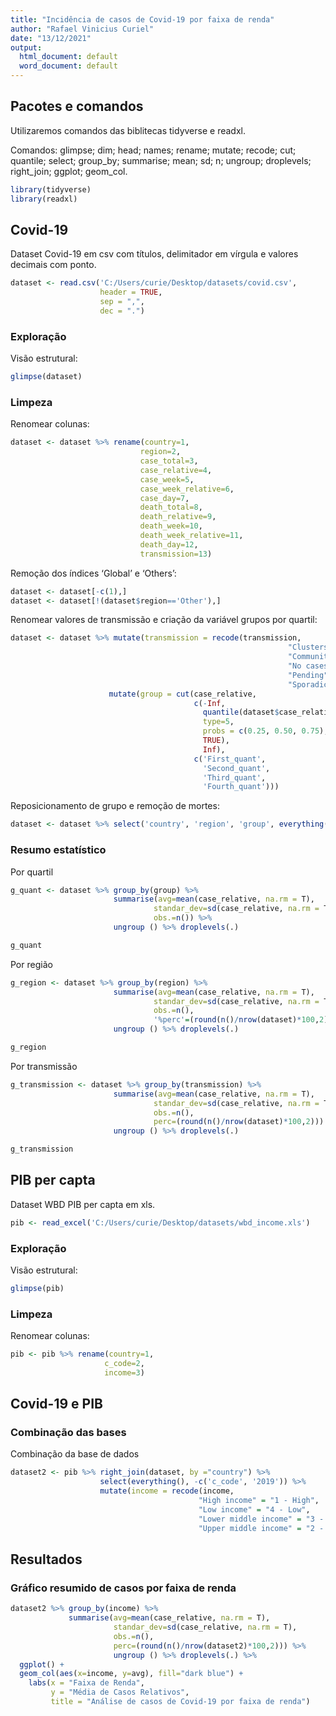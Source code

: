```yaml
---
title: "Incidência de casos de Covid-19 por faixa de renda"
author: "Rafael Vinicius Curiel"
date: "13/12/2021"
output:
  html_document: default
  word_document: default
---
```




## Pacotes e comandos

Utilizaremos comandos das biblitecas tidyverse e readxl.

Comandos:
    glimpse; dim; head; names; rename; mutate; recode; cut; 
    quantile; select; group_by; summarise; mean; sd; n; ungroup; 
    droplevels; right_join; ggplot; geom_col.
  
```r
library(tidyverse)
library(readxl)
```



## Covid-19

Dataset Covid-19 em csv com títulos, delimitador em vírgula e valores decimais com ponto.
```r
dataset <- read.csv('C:/Users/curie/Desktop/datasets/covid.csv', 
                    header = TRUE, 
                    sep = ",", 
                    dec = ".")
```



### Exploração

Visão estrutural:
```r
glimpse(dataset)
```


### Limpeza

Renomear colunas:
```r
dataset <- dataset %>% rename(country=1,
                             region=2,
                             case_total=3,
                             case_relative=4,
                             case_week=5,
                             case_week_relative=6,
                             case_day=7,
                             death_total=8,
                             death_relative=9,
                             death_week=10,
                             death_week_relative=11,
                             death_day=12,
                             transmission=13)
```


Remoção dos índices 'Global' e 'Others':
```r
dataset <- dataset[-c(1),]
dataset <- dataset[!(dataset$region=='Other'),]
```


Renomear valores de transmissão e criação da variável grupos por quartil:
```r
dataset <- dataset %>% mutate(transmission = recode(transmission,
                                                              "Clusters of cases" = "cluster_case",
                                                              "Community transmission" = "com_transm",
                                                              "No cases" = "no_case",
                                                              "Pending" = "pend",
                                                              "Sporadic cases" = "spor_case")) %>% 
                      mutate(group = cut(case_relative, 
                                         c(-Inf, 
                                           quantile(dataset$case_relative, 
                                           type=5, 
                                           probs = c(0.25, 0.50, 0.75),
                                           TRUE),
                                           Inf),
                                         c('First_quant', 
                                           'Second_quant', 
                                           'Third_quant', 
                                           'Fourth_quant')))  
```


Reposicionamento de grupo e remoção de mortes:
```r
dataset <- dataset %>% select('country', 'region', 'group', everything(), -'death_day')
```



### Resumo estatístico

Por quartil
```r
g_quant <- dataset %>% group_by(group) %>%
                       summarise(avg=mean(case_relative, na.rm = T),
                                standar_dev=sd(case_relative, na.rm = T),
                                obs.=n()) %>%
                       ungroup () %>% droplevels(.)

g_quant
```


Por região
```r
g_region <- dataset %>% group_by(region) %>%
                       summarise(avg=mean(case_relative, na.rm = T),
                                standar_dev=sd(case_relative, na.rm = T),
                                obs.=n(),
                                '%perc'=(round(n()/nrow(dataset)*100,2))) %>%
                       ungroup () %>% droplevels(.)

g_region
```


Por transmissão
```r
g_transmission <- dataset %>% group_by(transmission) %>%
                       summarise(avg=mean(case_relative, na.rm = T),
                                standar_dev=sd(case_relative, na.rm = T),
                                obs.=n(),
                                perc=(round(n()/nrow(dataset)*100,2))) %>%
                       ungroup () %>% droplevels(.)

g_transmission
```



## PIB per capta

Dataset WBD PIB per capta em xls.
```r
pib <- read_excel('C:/Users/curie/Desktop/datasets/wbd_income.xls')
```



### Exploração

Visão estrutural:
```r
glimpse(pib)
```



### Limpeza

Renomear colunas:
```r
pib <- pib %>% rename(country=1,
                     c_code=2,
                     income=3)
```



## Covid-19 e PIB


### Combinação das bases

Combinação da base de dados
```r
dataset2 <- pib %>% right_join(dataset, by ="country") %>%
                    select(everything(), -c('c_code', '2019')) %>%
                    mutate(income = recode(income,
                                          "High income" = "1 - High",
                                          "Low income" = "4 - Low",
                                          "Lower middle income" = "3 - L_Middle",
                                          "Upper middle income" = "2 - H_Middle"))
```



## Resultados


### Gráfico resumido de casos por faixa de renda
```r
dataset2 %>% group_by(income) %>%
             summarise(avg=mean(case_relative, na.rm = T),
                       standar_dev=sd(case_relative, na.rm = T),
                       obs.=n(),
                       perc=(round(n()/nrow(dataset2)*100,2))) %>%
                       ungroup () %>% droplevels(.) %>%
  ggplot() + 
  geom_col(aes(x=income, y=avg), fill="dark blue") + 
    labs(x = "Faixa de Renda",
         y = "Média de Casos Relativos",
         title = "Análise de casos de Covid-19 por faixa de renda")
```